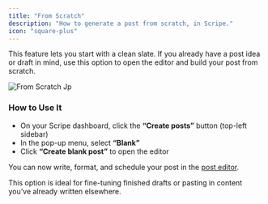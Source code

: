 ```yaml
---
title: "From Scratch"
description: "How to generate a post from scratch, in Scripe."
icon: "square-plus"
---
```


This feature lets you start with a clean slate. If you already have a post idea or draft in mind, use this option to open the editor and build your post from scratch.

![From Scratch Jp](/11.jpg)

### How to Use It

- On your Scripe dashboard, click the **“Create posts”** button (top-left sidebar)
- In the pop-up menu, select **“Blank”**
- Click **“Create blank post”** to open the editor

You can now write, format, and schedule your post in the [post editor](/editor/editor).

<Tip>
  This option is ideal for fine-tuning finished drafts or pasting in content you’ve already written elsewhere.
</Tip>